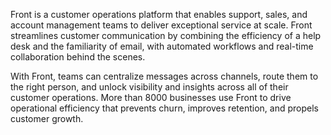 Front is a customer operations platform that enables support, sales, and account management teams to deliver exceptional service at scale. Front streamlines customer communication by combining the efficiency of a help desk and the familiarity of email, with automated workflows and real-time collaboration behind the scenes.

With Front, teams can centralize messages across channels, route them to the right person, and unlock visibility and insights across all of their customer operations. More than 8000 businesses use Front to drive operational efficiency that prevents churn, improves retention, and propels customer growth.